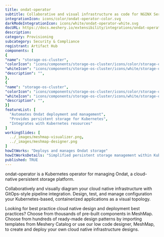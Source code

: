 ```yaml
---
title: ondat-operator
subtitle: Collaborative and visual infrastructure as code for NGINX Service Mesh
integrationIcon: icons/color/ondat-operator-color.svg
darkModeIntegrationIcon: icons/white/ondat-operator-white.svg
docURL: https://docs.meshery.io/extensibility/integrations/ondat-operator
description: 
category: Provisioning
subcategory: Security & Compliance
registrant: Artifact Hub
components: [
{
"name": "storage-os-cluster",
"colorIcon": "icons/components/storage-os-cluster/icons/color/storage-os-cluster-color.svg",
"whiteIcon": "icons/components/storage-os-cluster/icons/white/storage-os-cluster-white.svg",
"description": "",
},
{
"name": "storage-os-cluster",
"colorIcon": "icons/components/storage-os-cluster/icons/color/storage-os-cluster-color.svg",
"whiteIcon": "icons/components/storage-os-cluster/icons/white/storage-os-cluster-white.svg",
"description": "",
}]
featureList: [
  "Automates Ondat deployment and management",
  "Provides persistent storage for Kubernetes",
  "Integrates with Kubernetes resources"
]
workingSlides: [
  ../_images/meshmap-visualizer.png,
  ../_images/meshmap-designer.png
]
howItWorks: "Deploys and manages Ondat storage"
howItWorksDetails: "Simplified persistent storage management within Kubernetes"
published: TRUE
---
```

<p>
ondat-operator is a Kubernetes operator for managing Ondat, a cloud-native persistent storage platform.
</p>
<p>
    Collaboratively and visually diagram your cloud native infrastructure with GitOps-style pipeline integration. Design, test, and manage configuration your Kubernetes-based, containerized applications as a visual topology.
</p>
<p>
    Looking for best practice cloud native design and deployment best practices? Choose from thousands of pre-built components in MeshMap. Choose from hundreds of ready-made design patterns by importing templates from Meshery Catalog or use our low code designer, MeshMap, to create and deploy your own cloud native infrastructure designs.
</p>
